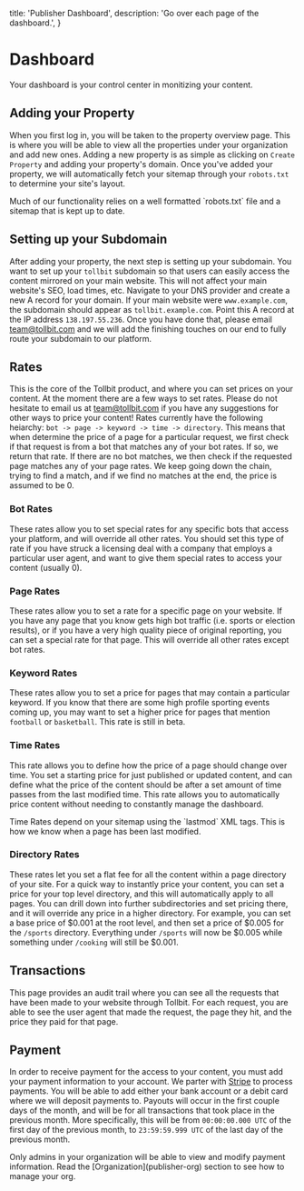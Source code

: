   title: 'Publisher Dashboard',
  description: 'Go over each page of the dashboard.',
}

# Dashboard

Your dashboard is your control center in monitizing your content.

## Adding your Property

When you first log in, you will be taken to the property overview page. This is where you will be able to view all the properties under
your organization and add new ones. Adding a new property is as simple as clicking on `Create Property` and adding your property's domain.
Once you've added your property, we will automatically fetch your sitemap through your `robots.txt` to determine your site's layout.

<Note>
  Much of our functionality relies on a well formatted `robots.txt` file and a
  sitemap that is kept up to date.
</Note>

## Setting up your Subdomain

After adding your property, the next step is setting up your subdomain. You want to set up your `tollbit` subdomain so that users can easily access the content mirrored on your main website.
This will not affect your main website's SEO, load times, etc. Navigate to your DNS provider and create a new A record for your domain.
If your main website were `www.example.com`, the subdomain should appear as `tollbit.example.com`. Point this A record at the IP address `138.197.55.236`.
Once you have done that, please email team@tollbit.com and we will add the finishing touches on our end to fully route your subdomain to our platform.

## Rates

This is the core of the Tollbit product, and where you can set prices on your content. At the moment there are a few ways to set rates. Please
do not hesitate to email us at team@tollbit.com if you have any suggestions for other ways to price your content! Rates currently have the following
heiarchy: `bot -> page -> keyword -> time -> directory`. This means that when determine the price of a page for a particular request,
we first check if that request is from a bot that matches any of your bot rates. If so, we return that rate. If there are no bot matches,
we then check if the requested page matches any of your page rates. We keep going down the chain, trying to find a match, and if we find no
matches at the end, the price is assumed to be 0.

### Bot Rates

These rates allow you to set special rates for any specific bots that access your platform, and will override all other rates.
You should set this type of rate if you have struck a licensing deal with a company that employs a particular user agent, and want to give
them special rates to access your content (usually 0).

### Page Rates

These rates allow you to set a rate for a specific page on your website. If you have any page that you know gets high bot traffic (i.e. sports or election results),
or if you have a very high quality piece of original reporting, you can set a special rate for that page. This will override all other rates except
bot rates.

### Keyword Rates

These rates allow you to set a price for pages that may contain a particular keyword. If you know that there are some high profile sporting
events coming up, you may want to set a higher price for pages that mention `football` or `basketball`. This rate is still in beta.

### Time Rates

This rate allows you to define how the price of a page should change over time. You set a starting price for just published or updated content, and
can define what the price of the content should be after a set amount of time passes from the last modified time. This rate allows you to
automatically price content without needing to constantly manage the dashboard.

<Note>
  Time Rates depend on your sitemap using the `lastmod` XML tags. This is how we
  know when a page has been last modified.
</Note>

### Directory Rates

These rates let you set a flat fee for all the content within a page directory of your site. For a quick way to instantly price your content,
you can set a price for your top level directory, and this will automatically apply to all pages. You can drill down into further subdirectories
and set pricing there, and it will override any price in a higher directory. For example, you can set a base price of $0.001 at the root
level, and then set a price of $0.005 for the `/sports` directory. Everything under `/sports` will now be $0.005 while something under `/cooking`
will still be $0.001.

## Transactions

This page provides an audit trail where you can see all the requests that have been made to your website through Tollbit. For each request,
you are able to see the user agent that made the request, the page they hit, and the price they paid for that page.

## Payment

In order to receive payment for the access to your content, you must add your payment information to your account. We parter with
[Stripe](https://stripe.com) to process payments. You will be able to add either your bank account or a debit card where we will deposit
payments to. Payouts will occur in the first couple days of the month, and will be for all transactions that took place in the previous month.
More specifically, this will be from `00:00:00.000 UTC` of the first day of the previous month, to `23:59:59.999 UTC` of the last day of the previous month.

<Note>
  Only admins in your organization will be able to view and modify payment
  information. Read the [Organization](publisher-org) section to see how to
  manage your org.
</Note>
